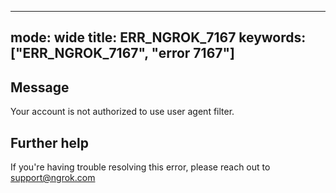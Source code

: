 
---
mode: wide
title: ERR_NGROK_7167
keywords: ["ERR_NGROK_7167", "error 7167"]
---

## Message
Your account is not authorized to use user agent filter.




## Further help
If you're having trouble resolving this error, please reach out to [support@ngrok.com](mailto:support@ngrok.com?subject=Help%20with%20ERR_NGROK_7167)


